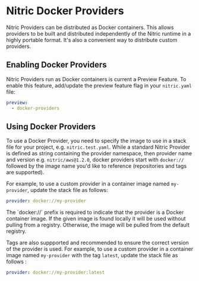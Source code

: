 
# Nitric Docker Providers

Nitric Providers can be distributed as Docker containers. This allows providers to be built and distributed independently of the Nitric runtime in a highly portable format. It's also a convenient way to distribute custom providers.

## Enabling Docker Providers

Nitric Providers run as Docker containers is current a Preview Feature. To enable this feature, add/update the preview feature flag in your `nitric.yaml` file:

```yaml {{ tag: "nitric.yaml" }}
preview:
  - docker-providers
```

## Using Docker Providers

To use a Docker Provider, you need to specify the image to use in a stack file for your project, e.g. `nitric.test.yaml`. While a standard Nitric Provider is defined as string containing the provider namespace, then provider name and version e.g. `nitric/aws@1.2.0`, docker providers start with `docker://` followed by the image name you'd like to reference (repositories and tags are supported).

For example, to use a custom provider in a container image named `my-provider`, update the stack file as follows:

```yaml {{ tag: "nitric.test.yaml" }}
provider: docker://my-provider
```

<Note>
  The `docker://` prefix is required to indicate that the provider is a Docker
  container image.
</Note>

<Note>
  If the given image is found locally it will be used without pulling from a
  registry. Otherwise, the image will be pulled from the default registry.
</Note>

Tags are also suppported and recommended to ensure the correct version of the provider is used. For example, to use a custom provider in a container image named `my-provider` with the tag `latest`, update the stack file as follows :

```yaml {{ tag: "nitric.test.yaml" }}
provider: docker://my-provider:latest
```
